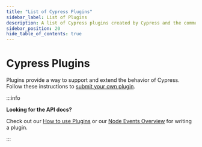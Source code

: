 ```yaml
---
title: "List of Cypress Plugins"
sidebar_label: List of Plugins
description: A list of Cypress plugins created by Cypress and the community to extend the behavior of Cypress.
sidebar_position: 20
hide_table_of_contents: true
---
```


<ProductHeading product="app" />

# Cypress Plugins


Plugins provide a way to support and extend the behavior of Cypress. Follow
these instructions to
[submit your own plugin](https://github.com/cypress-io/cypress-documentation/blob/master/CONTRIBUTING.md#adding-plugins).

:::info

<strong>Looking for the API docs?</strong>

Check out our [How to use Plugins](/app/plugins/plugins-guide) or our
[Node Events Overview](/api/node-events/overview) for writing a plugin.

:::

<PluginsList />
